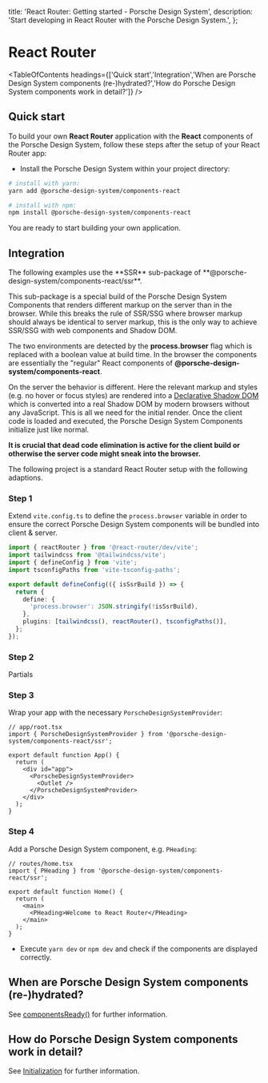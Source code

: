 
  title: 'React Router: Getting started - Porsche Design System',
  description: 'Start developing in React Router with the Porsche Design System.',
};

# React Router

<TableOfContents headings={['Quick start','Integration','When are Porsche Design System components (re-)hydrated?','How do Porsche Design System components work in detail?']} />

## Quick start

To build your own **React Router** application with the **React** components of the Porsche Design System, follow these
steps after the setup of your React Router app:

- Install the Porsche Design System within your project directory:

```bash
# install with yarn:
yarn add @porsche-design-system/components-react

# install with npm:
npm install @porsche-design-system/components-react
```

You are ready to start building your own application.

## Integration

<Notification heading="Attention" headingTag="h3" state="warning">
  The following examples use the **SSR** sub-package of **@porsche-design-system/components-react/ssr**.

This sub-package is a special build of the Porsche Design System Components that renders different markup on the server
than in the browser. While this breaks the rule of SSR/SSG where browser markup should always be identical to server
markup, this is the only way to achieve SSR/SSG with web components and Shadow DOM.

The two environments are detected by the **process.browser** flag which is replaced with a boolean value at build time.
In the browser the components are essentially the "regular" React components of
**@porsche-design-system/components-react**.

On the server the behavior is different. Here the relevant markup and styles (e.g. no hover or focus styles) are
rendered into a [Declarative Shadow DOM](https://web.dev/declarative-shadow-dom) which is converted into a real Shadow
DOM by modern browsers without any JavaScript. This is all we need for the initial render. Once the client code is
loaded and executed, the Porsche Design System Components initialize just like normal.

**It is crucial that dead code elimination is active for the client build or otherwise the server code might sneak into
the browser.**

</Notification>

The following project is a standard React Router setup with the following adaptions.

### Step 1

Extend `vite.config.ts` to define the `process.browser` variable in order to ensure the correct Porsche Design System
components will be bundled into client & server.

```typescript
import { reactRouter } from '@react-router/dev/vite';
import tailwindcss from '@tailwindcss/vite';
import { defineConfig } from 'vite';
import tsconfigPaths from 'vite-tsconfig-paths';

export default defineConfig(({ isSsrBuild }) => {
  return {
    define: {
      'process.browser': JSON.stringify(!isSsrBuild),
    },
    plugins: [tailwindcss(), reactRouter(), tsconfigPaths()],
  };
});
```

### Step 2

Partials

### Step 3

Wrap your app with the necessary `PorscheDesignSystemProvider`:

```tsx
// app/root.tsx
import { PorscheDesignSystemProvider } from '@porsche-design-system/components-react/ssr';

export default function App() {
  return (
    <div id="app">
      <PorscheDesignSystemProvider>
        <Outlet />
      </PorscheDesignSystemProvider>
    </div>
  );
}
```

### Step 4

Add a Porsche Design System component, e.g. `PHeading`:

```tsx
// routes/home.tsx
import { PHeading } from '@porsche-design-system/components-react/ssr';

export default function Home() {
  return (
    <main>
      <PHeading>Welcome to React Router</PHeading>
    </main>
  );
}
```

- Execute `yarn dev` or `npm dev` and check if the components are displayed correctly.

## When are Porsche Design System components (re-)hydrated?

See [componentsReady()](/developing/components-ready) for further information.

## How do Porsche Design System components work in detail?

See [Initialization](/must-know/initialization/introduction) for further information.
